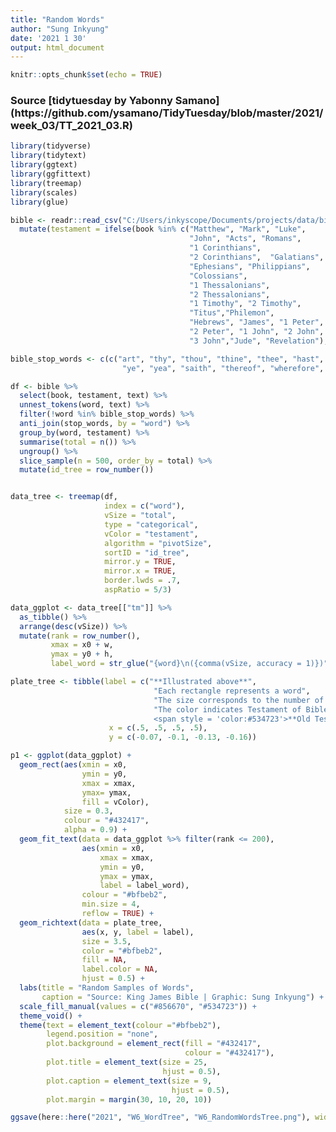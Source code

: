 ```yaml
---
title: "Random Words"
author: "Sung Inkyung"
date: '2021 1 30'
output: html_document
---
```


```r
knitr::opts_chunk$set(echo = TRUE)
```
### Source [tidytuesday by Yabonny Samano] (https://github.com/ysamano/TidyTuesday/blob/master/2021/week_03/TT_2021_03.R)
```r
library(tidyverse)
library(tidytext)
library(ggtext)
library(ggfittext)
library(treemap)
library(scales)
library(glue)
```


```r
bible <- readr::read_csv("C:/Users/inkyscope/Documents/projects/data/bible_kjv_new.csv") %>% 
  mutate(testament = ifelse(book %in% c("Matthew", "Mark", "Luke",
                                        "John", "Acts", "Romans", 
                                        "1 Corinthians", 
                                        "2 Corinthians",  "Galatians",
                                        "Ephesians", "Philippians",
                                        "Colossians", 
                                        "1 Thessalonians",
                                        "2 Thessalonians", 
                                        "1 Timothy", "2 Timothy",
                                        "Titus","Philemon",
                                        "Hebrews", "James", "1 Peter",
                                        "2 Peter", "1 John", "2 John",
                                        "3 John","Jude", "Revelation"), "New Testament", "Old Testament"))
```


```r
bible_stop_words <- c(c("art", "thy", "thou", "thine", "thee", "hast", "hath","shalt",
                         "ye", "yea", "saith", "thereof", "wherefore", "lo", "aaron", "aaron's", "aaronites", "abarim")) 

df <- bible %>% 
  select(book, testament, text) %>% 
  unnest_tokens(word, text) %>% 
  filter(!word %in% bible_stop_words) %>% 
  anti_join(stop_words, by = "word") %>% 
  group_by(word, testament) %>% 
  summarise(total = n()) %>% 
  ungroup() %>% 
  slice_sample(n = 500, order_by = total) %>% 
  mutate(id_tree = row_number())


data_tree <- treemap(df,
                     index = c("word"),
                     vSize = "total",
                     type = "categorical",
                     vColor = "testament",
                     algorithm = "pivotSize",
                     sortID = "id_tree",
                     mirror.y = TRUE,
                     mirror.x = TRUE,
                     border.lwds = .7,
                     aspRatio = 5/3)

data_ggplot <- data_tree[["tm"]] %>% 
  as_tibble() %>% 
  arrange(desc(vSize)) %>% 
  mutate(rank = row_number(),
         xmax = x0 + w,
         ymax = y0 + h,
         label_word = str_glue("{word}\n({comma(vSize, accuracy = 1)})"))

plate_tree <- tibble(label = c("**Illustrated above**",
                                "Each rectangle represents a word",
                                "The size corresponds to the number of words",
                                "The color indicates Testament of Bible,
                                <span style = 'color:#534723'>**Old Testament**</span> and <span style = 'color:#856670'>**New Testament**</span>"),
                      x = c(.5, .5, .5, .5),
                      y = c(-0.07, -0.1, -0.13, -0.16))

p1 <- ggplot(data_ggplot) +
  geom_rect(aes(xmin = x0,
                ymin = y0,
                xmax = xmax,
                ymax= ymax,
                fill = vColor),
            size = 0.3,
            colour = "#432417",
            alpha = 0.9) +
  geom_fit_text(data = data_ggplot %>% filter(rank <= 200),
                aes(xmin = x0, 
                    xmax = xmax, 
                    ymin = y0,
                    ymax = ymax,
                    label = label_word),
                colour = "#bfbeb2",
                min.size = 4,
                reflow = TRUE) +
  geom_richtext(data = plate_tree,
                aes(x, y, label = label), 
                size = 3.5,
                color = "#bfbeb2",
                fill = NA,
                label.color = NA,
                hjust = 0.5) +
  labs(title = "Random Samples of Words",
       caption = "Source: King James Bible | Graphic: Sung Inkyung") +
  scale_fill_manual(values = c("#856670", "#534723")) +
  theme_void() +
  theme(text = element_text(colour ="#bfbeb2"),
        legend.position = "none",
        plot.background = element_rect(fill = "#432417",
                                       colour = "#432417"),
        plot.title = element_text(size = 25,
                                  hjust = 0.5),
        plot.caption = element_text(size = 9,
                                    hjust = 0.5),
        plot.margin = margin(30, 10, 20, 10))

ggsave(here::here("2021", "W6_WordTree", "W6_RandomWordsTree.png"), width = 35.5, height = 20.5, units = "cm")
```
